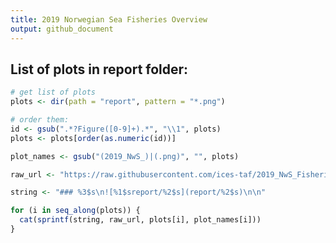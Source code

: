 ```yaml
---
title: 2019 Norwegian Sea Fisheries Overview
output: github_document
---
```


## List of plots in report folder:

```r
# get list of plots
plots <- dir(path = "report", pattern = "*.png")

# order them:
id <- gsub(".*?Figure([0-9]+).*", "\\1", plots)
plots <- plots[order(as.numeric(id))]

plot_names <- gsub("(2019_NwS_)|(.png)", "", plots)

raw_url <- "https://raw.githubusercontent.com/ices-taf/2019_NwS_FisheriesOverview/taf/"

string <- "### %3$s\n![%1$sreport/%2$s](report/%2$s)\n\n"

for (i in seq_along(plots)) {
  cat(sprintf(string, raw_url, plots[i], plot_names[i]))
}
```




